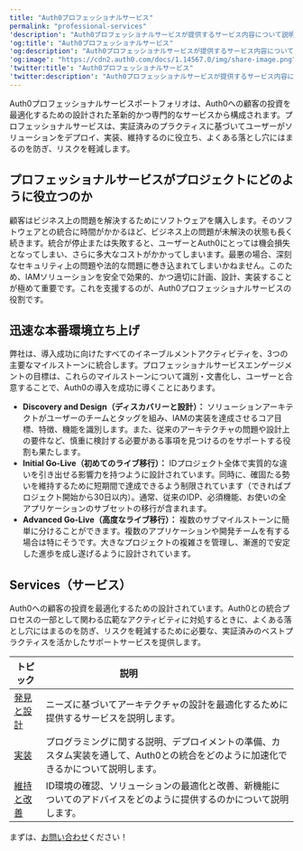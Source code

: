 ```yaml
---
title: "Auth0プロフェッショナルサービス"
permalink: "professional-services"
'description': "Auth0プロフェッショナルサービスが提供するサービス内容について説明します。"
'og:title': "Auth0プロフェッショナルサービス"
'og:description': "Auth0プロフェッショナルサービスが提供するサービス内容について説明します。"
'og:image': "https://cdn2.auth0.com/docs/1.14567.0/img/share-image.png"
'twitter:title': "Auth0プロフェッショナルサービス"
'twitter:description': "Auth0プロフェッショナルサービスが提供するサービス内容について説明します。"
---
```


Auth0プロフェッショナルサービスポートフォリオは、Auth0への顧客の投資を最適化するための設計された革新的かつ専門的なサービスから構成されます。プロフェッショナルサービスは、実証済みのプラクティスに基づいてユーザーがソリューションをデプロイ、実装、維持するのに役立ち、よくある落とし穴にはまるのを防ぎ、リスクを軽減します。

## プロフェッショナルサービスがプロジェクトにどのように役立つのか

顧客はビジネス上の問題を解決するためにソフトウェアを購入します。そのソフトウェアとの統合に時間がかかるほど、ビジネス上の問題が未解決の状態も長く続きます。統合が停止または失敗すると、ユーザーとAuth0にとっては機会損失となってしまい、さらに多大なコストがかかってしまいます。最悪の場合、深刻なセキュリティ上の問題や法的な問題に巻き込まれてしまいかねません。このため、IAMソリューションを安全で効果的、かつ適切に計画、設計、実装することが極めて重要です。これを支援するのが、Auth0プロフェッショナルサービスの役割です。

## 迅速な本番環境立ち上げ

弊社は、導入成功に向けたすべてのイネーブルメントアクティビティを、3つの主要なマイルストーンに統合します。プロフェッショナルサービスエンゲージメントの目標は、これらのマイルストーンについて識別・文書化し、ユーザーと合意することで、Auth0の導入を成功に導くことにあります。

* **Discovery and Design（ディスカバリーと設計）：** ソリューションアーキテクトがユーザーのチームとタッグを組み、IAMの実装を達成させるコア目標、特徴、機能を識別します。また、従来のアーキテクチャの問題や設計上の要件など、慎重に検討する必要がある事項を見つけるのをサポートする役割も果たします。
* **Initial Go-Live（初めてのライブ移行）：** IDプロジェクト全体で実質的な違いを引き出せる影響力を持つように設計されています。同時に、確固たる勢いを維持するために短期間で達成できるよう制限されています（できればプロジェクト開始から30日以内）。通常、従来の<Tooltip data-tooltip-id="react-containers-DefinitionTooltip-2" href="/docs/ja-jp/glossary?term=idp" tip="IDプロバイダー（IdP）: デジタルIDを保存および管理するサービス。" cta="用語集の表示">IDP</Tooltip>、必須機能、お使いの全アプリケーションのサブセットの移行が含まれます。
* **Advanced Go-Live（高度なライブ移行）：** 複数のサブマイルストーンに簡単に分けることができます。複数のアプリケーションや開発チームを有する場合は特にそうです。大きなプロジェクトの複雑さを管理し、漸進的で安定した進歩を成し遂げるように設計されています。

## Services（サービス）

Auth0への顧客の投資を最適化するための設計されています。Auth0との統合プロセスの一部として関わる広範なアクティビティに対処するときに、よくある落とし穴にはまるのを防ぎ、リスクを軽減するために必要な、実証済みのベストプラクティスを活かしたサポートサービスを提供します。

<table class="table"><thead>
<tr>
<th><strong>トピック</strong></th>
<th><strong>説明</strong>                                </th>
</tr>
</thead>
<tbody>
<tr>
<td><a href="/docs/ja-jp/professional-services/discover-design">発見と設計</a></td>
<td>ニーズに基づいてアーキテクチャの設計を最適化するために提供するサービスを説明します。</td>
</tr>
<tr>
<td><a href="/docs/ja-jp/professional-services/implement">実装</a></td>
<td>プログラミングに関する説明、デプロイメントの準備、カスタム実装を通して、Auth0との統合をどのように加速化できるかについて説明します。</td>
</tr>
<tr>
<td><a href="/docs/ja-jp/professional-services/maintain-improve">維持と改善</a></td>
<td>ID環境の確認、ソリューションの最適化と改善、新機能についてのアドバイスをどのように提供するのかについて説明します。</td>
</tr>
</tbody>
</table>

まずは、[お問い合わせ](https://auth0.com/contact-us)ください！